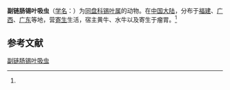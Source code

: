 {{Speciesbox
| name = 副链肠锡叶吸虫
| status = 
| status_system = 
| image = 
| genus = Ceylonocotyle
| species = parastreptocoelium
| authority = (Wang, 1959)<ref name='id9994'>{{cite web| url =http://www.bioinfo.cn/db05/BjdwSpecies.php?action=view&id=9994| title =副链肠锡叶吸虫| work =《中国动物物种编目数据库》| publisher =中国科学院微生物研究所| author =中国科学院动物研究所| accessdate =2009-04-16| deadurl =yes| archiveurl =https://web.archive.org/web/20160305044623/http://www.bioinfo.cn/db05/BjdwSpecies.php?action=view&id=9994| archivedate =2016-03-05}}</ref>
}}

'''副链肠锡叶吸虫'''（[[学名|学名]]：{{lang|la|''Ceylonocotyle parastreptocoelium''}}）为[[同盘科|同盘科]][[锡叶属|锡叶属]]的动物。在[[中国大陆|中国大陆]]，分布于[[福建|福建]]、[[广西|广西]]、[[广东|广东]]等地，营[[寄生|寄生]]生活，宿主黄牛、水牛以及寄生于瘤胃。<ref name='id9994'/>

== 参考文献 ==
{{reflist}}

{{Wikispecies|Ceylonocotyle parastreptocoelium}}

[[Category:锡叶属|副链肠锡叶吸虫]]


{{吸虫小作品}}